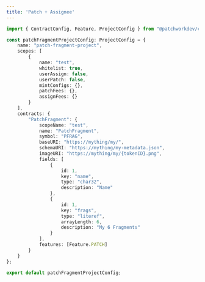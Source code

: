 ```yaml
---
title: 'Patch + Assignee'
---
```


```typescript
import { ContractConfig, Feature, ProjectConfig } from "@patchworkdev/common/types";

const patchFragmentProjectConfig: ProjectConfig = {
    name: "patch-fragment-project",
    scopes: [
        {
            name: "test",
            whitelist: true,
            userAssign: false,
            userPatch: false,
            mintConfigs: {},
            patchFees: {},
            assignFees: {}
        }
    ],
    contracts: {
        "PatchFragment": {
            scopeName: "test",
            name: "PatchFragment",
            symbol: "PFRAG",
            baseURI: "https://mything/my/",
            schemaURI: "https://mything/my-metadata.json",
            imageURI: "https://mything/my/{tokenID}.png",
            fields: [
                {
                    id: 1,
                    key: "name",
                    type: "char32",
                    description: "Name"
                },
                {
                    id: 1,
                    key: "frags",
                    type: "literef",
                    arrayLength: 6,
                    description: "My 6 Fragments"
                }
            ],
            features: [Feature.PATCH]
        }
    }
};

export default patchFragmentProjectConfig;

```